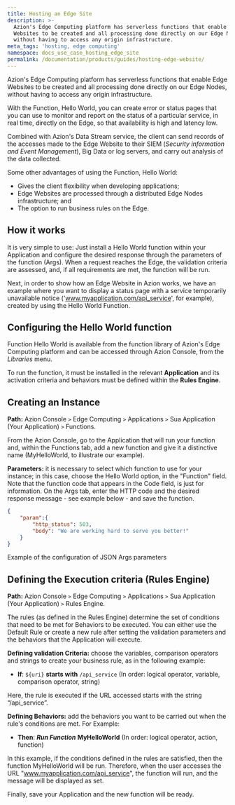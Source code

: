 ```yaml
---
title: Hosting an Edge Site
description: >-
  Azion's Edge Computing platform has serverless functions that enable Edge
  Websites to be created and all processing done directly on our Edge Nodes,
  without having to access any origin infrastructure.
meta_tags: 'hosting, edge computing'
namespace: docs_use_case_hosting_edge_site
permalink: /documentation/products/guides/hosting-edge-website/
---
```


Azion's Edge Computing platform has serverless functions that enable Edge Websites to be created and all processing done directly on our Edge Nodes, without having to access any origin infrastructure. 

With the Function, Hello World, you can create error or status pages that you can use to monitor and report on the status of a particular service, in real time, directly on the Edge, so that availability is high and latency low.

Combined with Azion's Data Stream service, the client can send records of the accesses made to the Edge Website to their SIEM (_Security information and Event Management_), Big Data or log servers, and carry out analysis of the data collected.

Some other advantages of using the Function, Hello World:

* Gives the client flexibility when developing applications;
* Edge Websites are processed through a distributed Edge Nodes infrastructure; and
* The option to run business rules on the Edge.

## How it works

It is very simple to use: Just install a Hello World function within your Application and configure the desired response through the parameters of the function (Args). When a request reaches the Edge, the validation criteria are assessed, and, if all requirements are met, the function will be run.

Next, in order to show how an Edge Website in Azion works, we have an example where you want to display a status page with a service temporarily unavailable notice ('www.myapplication.com/api_service', for example), created by using the Hello World Function. 

## Configuring the Hello World function

Function Hello World is available from the function library of Azion's Edge Computing platform and can be accessed through Azion Console, from the _Libraries_ menu.

To run the function, it must be installed in the relevant **Application** and its activation criteria and behaviors must be defined within the **Rules Engine**.

## Creating an Instance

**Path:** Azion Console `>` Edge Computing `>` Applications `>` Sua Application (Your Application) `>` Functions.

From the Azion Console, go to the Application that will run your function and, within the Functions tab, add a new function and give it a distinctive name (MyHelloWorld, to illustrate our example).

**Parameters:** it is necessary to select which function to use for your instance; in this case, choose the Hello World option, in the "Function" field. Note that the function code that appears in the Code field, is just for information. On the Args tab, enter the HTTP code and the desired response message - see example below - and save the function. 
``` json
{
    "param":{
        "http_status": 503,
        "body": "We are working hard to serve you better!"
    }
}
```
Example of the configuration of JSON Args parameters

## Defining the Execution criteria (Rules Engine)

**Path:** Azion Console `>` Edge Computing `>` Applications `>` Sua Application (Your Application) `>` Rules Engine.

The rules (as defined in the Rules Engine) determine the set of conditions that need to be met for Behaviors to be executed. You can either use the Default Rule or create a new rule after setting the validation parameters and the behaviors that the Application will execute.

**Defining validation Criteria:** choose the variables, comparison operators and strings to create your business rule, as in the following example:

* **If**: `${uri}` **starts with** `/api_service`
(In order: logical operator, variable, comparison operator, string)

Here, the rule is executed if the URL accessed starts with the string “/api_service”.

**Defining Behaviors:** add the behaviors you want to be carried out when the rule's conditions are met. For Example:

* **Then**: ***Run Function*** **MyHelloWorld**
(In order: logical operator, action, function)

In this example, if the conditions defined in the rules are satisfied, then the function MyHelloWorld will be run. Therefore, when the user accesses the URL "www.myapplication.com/api_service", the function will run, and the message will be displayed as set.

Finally, save your Application and the new function will be ready. 




